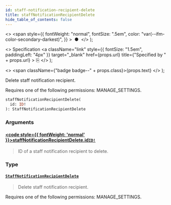 ```yaml
---
id: staff-notification-recipient-delete
title: staffNotificationRecipientDelete
hide_table_of_contents: false
---
```


  <>
    <span
      style={{
        fontWeight: "normal",
        fontSize: ".5em",
        color: "var(--ifm-color-secondary-darkest)",
      }}
    >
      &nbsp;●&nbsp;
    </span>
  </>
);

  <>
    Specification
    <a
      className="link"
      style={{ fontSize: "1.5em", paddingLeft: "4px" }}
      target="\_blank"
      href={props.url}
      title={"Specified by " + props.url}
    >
      ⎘
    </a>
  </>
);

  <>
    <span className={"badge badge--" + props.class}>{props.text}</span>
  </>
);

Delete staff notification recipient.

Requires one of the following permissions: MANAGE_SETTINGS.

```graphql
staffNotificationRecipientDelete(
  id: ID!
): StaffNotificationRecipientDelete
```

### Arguments

#### [<code style={{ fontWeight: 'normal' }}>staffNotificationRecipientDelete.<b>id</b></code>](#)<Bullet />[`ID!`](../../api-reference/miscellaneous/scalars/id) <Badge class="secondary" text="non-null"/> <Badge class="secondary" text="scalar"/> <Badge class="secondary" text="miscellaneous"/>

> ID of a staff notification recipient to delete.

### Type

#### [`StaffNotificationRecipientDelete`](../../api-reference/users/objects/staff-notification-recipient-delete) <Badge class="secondary" text="object"/> <Badge class="secondary" text="users"/>

> Delete staff notification recipient.

Requires one of the following permissions: MANAGE_SETTINGS.

>
